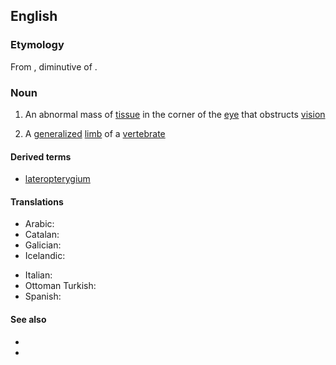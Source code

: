 ==English==

===Etymology===
From {{bor|en|grc|πτερύγιον}}, diminutive of {{m|grc|πτέρυξ}}.

===Noun===
{{wikipedia}}
{{en-noun|s|pterygia}}

# {{lb|en|pathology}} An abnormal mass of [[tissue]] in the corner of the [[eye]] that obstructs [[vision]]
# {{lb|en|zoology}} A [[generalized]] [[limb]] of a [[vertebrate]]

====Derived terms====
* [[lateropterygium]]

====Translations====
{{trans-top}}
* Arabic: {{t|ar|ظُفْرَة}}
* Catalan: {{t|ca|pterigi|m}}
* Galician: {{t+|gl|pterixio|m}}
* Icelandic: {{t+|is|glæruvængur|m}}
{{trans-mid}}
* Italian: {{t+|it|pterigio|m}}
* Ottoman Turkish: {{t|ota|ظفر|tr=zıfr}}
* Spanish: {{t|es|pterigión|m}}
{{trans-bottom}}

====See also====
* {{l|en|pterygiate}}
* {{l|en|webeye}}